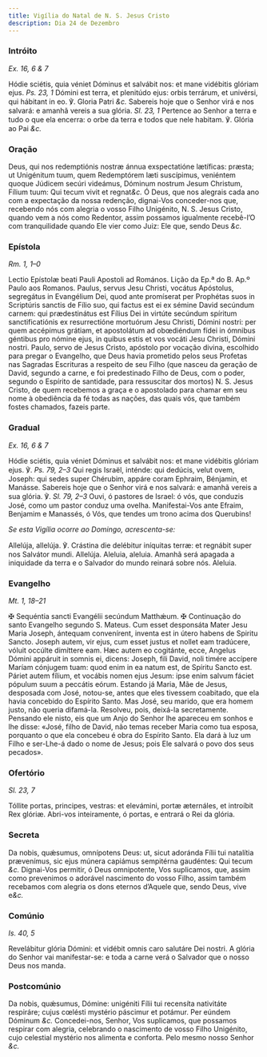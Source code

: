 ```yaml
---
title: Vigília do Natal de N. S. Jesus Cristo
description: Dia 24 de Dezembro
---
```


### Intróito

_Ex. 16, 6 & 7_

<div class="grid grid-cols-2 gap-5">
  <span class="text-justify">
    Hódie sciétis, quia véniet Dóminus et salvábit nos: et mane vidébitis
    glóriam ejus. <em>Ps. 23, 1</em>
    Dómini est terra, et plenitúdo ejus: orbis terrárum, et univérsi, qui hábitant
    in eo. ℣. Gloria Patri <em>&c.</em>
  </span>
  <span class="text-justify">
    Sabereis hoje que o Senhor virá e nos salvará: e amanhã vereis a sua glória.
    <em>Sl. 23, 1</em> Pertence ao Senhor a terra e tudo o que ela encerra: o orbe
    da terra e todos que nele habitam. ℣. Glória ao Pai <em>&c.</em>
  </span>
</div>

### Oração

<div class="grid grid-cols-2 gap-5">
  <span class="text-justify">
    Deus, qui nos redemptiónis nostræ ánnua exspectatióne lætíficas: præsta; ut
    Unigénitum tuum, quem Redemptórem læti suscípimus, veniéntem quoque Júdicem
    secúri videámus, Dóminum nostrum Jesum Christum, Fílium tuum: Qui tecum
    vivit et regnat<em>&c.</em>
  </span>
  <span class="text-justify">
    Ó Deus, que nos alegrais cada ano com a expectação da nossa redenção,
    dignai-Vos conceder-nos que, recebendo nós com alegria o vosso Filho
    Unigénito, N. S. Jesus Cristo, quando vem a nós como Redentor, assim
    possamos igualmente recebê-l’O com tranquilidade quando Ele vier como Juiz:
    Ele que, sendo Deus <em>&c.</em>
  </span>
</div>

### Epístola

_Rm. 1, 1–0_

<div class="grid grid-cols-2 gap-5">
  <span class="text-justify">
    Lectio Epístolæ beati Pauli Apostoli ad Romános.
  </span>
  <span class="text-justify">Lição da Ep.ª do B. Ap.º Paulo aos Romanos.</span>
  <span class="text-justify">
    Paulus, servus Jesu Christi, vocátus Apóstolus, segregátus in Evangélium
    Dei, quod ante promíserat per Prophétas suos in Scriptúris sanctis de Fílio
    suo, qui factus est ei ex sémine David secúndum carnem: qui prædestinátus
    est Fílius Dei in virtúte secúndum spíritum sanctificatiónis ex
    resurrectióne mortuórum Jesu Christi, Dómini nostri: per quem accépimus
    grátiam, et apostolátum ad obœdiéndum fídei in ómnibus géntibus pro nómine
    ejus, in quibus estis et vos vocáti Jesu Christi, Dómini nostri.
  </span>
  <span class="text-justify">
    Paulo, servo de Jesus Cristo, apóstolo por vocação divina, escolhido para
    pregar o Evangelho, que Deus havia prometido pelos seus Profetas nas
    Sagradas Escrituras a respeito de seu Filho (que nasceu da geração de David,
    segundo a carne, e foi predestinado Filho de Deus, com o poder, segundo o
    Espírito de santidade, para ressuscitar dos mortos) N. S. Jesus Cristo, de
    quem recebemos a graça e o apostolado para chamar em seu nome à obediência
    da fé todas as nações, das quais vós, que também fostes chamados, fazeis
    parte.
  </span>
</div>

### Gradual

_Ex. 16, 6 & 7_

<div class="grid grid-cols-2 gap-5">
  <span class="text-justify">
    Hódie sciétis, quia véniet Dóminus et salvábit nos: et mane vidébitis
    glóriam ejus. ℣. <em>Ps. 79, 2–3</em>
    Qui regis Israël, inténde: qui dedúcis, velut ovem, Joseph: qui sedes super Chérubim,
    appáre coram Ephraim, Bénjamin, et Manásse.
  </span>
  <span class="text-justify">
    Sabereis hoje que o Senhor virá e nos salvará: e amanhã vereis a sua glória.
    ℣. <em>Sl. 79, 2–3</em> Ouvi, ó pastores de Israel: ó vós, que conduzis
    José, como um pastor conduz uma ovelha. Manifestai-Vos ante Efraim, Benjamim
    e Manassés, ó Vós, que tendes um trono acima dos Querubins!
  </span>
</div>

<em>Se esta Vigília ocorre ao Domingo, acrescenta-se:</em>

<div class="grid grid-cols-2 gap-5">
  <span class="text-justify">
    Allelúja, allelúja. ℣. Crástina die delébitur iníquitas terræ: et regnábit
    super nos Salvátor mundi. Allelúja.
  </span>
  <span class="text-justify">
    Aleluia, aleluia. Amanhã será apagada a iniquidade da terra e o Salvador do
    mundo reinará sobre nós. Aleluia.
  </span>
</div>

### Evangelho

_Mt. 1, 18–21_

<div class="grid grid-cols-2 gap-5">
  <span class="text-justify">
    <span class="text-red-500">✠</span> Sequéntia sancti Evangélii secúndum
    Matthǽum.
  </span>
  <span class="text-justify">
    <span class="text-red-500">✠</span> Continuação do santo Evangelho segundo
    S. Mateus.
  </span>
  <span class="text-justify">
    Cum esset desponsáta Mater Jesu Maria Joseph, ántequam convenírent, inventa
    est in útero habens de Spiritu Sancto. Joseph autem, vir ejus, cum esset
    justus et nollet eam tradúcere, vóluit occúlte dimíttere eam. Hæc autem eo
    cogitánte, ecce, Angelus Dómini appáruit in somnis ei, dicens: Joseph, fili
    David, noli timére accípere Maríam cónjugem tuam: quod enim in ea natum est,
    de Spíritu Sancto est. Páriet autem fílium, et vocábis nomen ejus Jesum:
    ipse enim salvum fáciet pópulum suum a peccátis eórum.
  </span>
  <span class="text-justify">
    Estando já Maria, Mãe de Jesus, desposada com José, notou-se, antes que eles
    tivessem coabitado, que ela havia concebido do Espírito Santo. Mas José, seu
    marido, que era homem justo, não queria difamá-la. Resolveu, pois, deixá-la
    secretamente. Pensando ele nisto, eis que um Anjo do Senhor lhe apareceu em
    sonhos e lhe disse: «José, filho de David, não temas receber Maria como tua
    esposa, porquanto o que ela concebeu é obra do Espírito Santo. Ela dará à
    luz um Filho e ser-Lhe-á dado o nome de Jesus; pois Ele salvará o povo dos
    seus pecados».
  </span>
</div>

### Ofertório

_Sl. 23, 7_

<div class="grid grid-cols-2 gap-5">
  <span class="text-justify">
    Tóllite portas, principes, vestras: et elevámini, portæ æternáles, et
    introíbit Rex glóriæ.
  </span>
  <span class="text-justify">
    Abri-vos inteiramente, ó portas, e entrará o Rei da glória.
  </span>
</div>

### Secreta

<div class="grid grid-cols-2 gap-5">
  <span class="text-justify">
    Da nobis, quǽsumus, omnípotens Deus: ut, sicut adoránda Fílii tui natalítia
    prævenímus, sic ejus múnera capiámus sempitérna gaudéntes: Qui tecum
    <em>&c.</em>
  </span>
  <span class="text-justify">
    Dignai-Vos permitir, ó Deus omnipotente, Vos suplicamos, que, assim como
    prevenimos o adorável nascimento do vosso Filho, assim também recebamos com
    alegria os dons eternos d’Aquele que, sendo Deus, vive e<em>&c.</em>
  </span>
</div>

### Comúnio

_Is. 40, 5_

<div class="grid grid-cols-2 gap-5">
  <span class="text-justify">
    Revelábitur glória Dómini: et vidébit omnis caro salutáre Dei nostri.
  </span>
  <span class="text-justify">
    A glória do Senhor vai manifestar-se: e toda a carne verá o Salvador que o
    nosso Deus nos manda.
  </span>
</div>

### Postcomúnio

<div class="grid grid-cols-2 gap-5">
  <span class="text-justify">
    Da nobis, quǽsumus, Dómine: unigéniti Fílii tui recensíta nativitáte
    respiráre; cujus cœlésti mystério páscimur et potámur. Per eúndem Dóminum
    <em>&c.</em>
  </span>
  <span class="text-justify">
    Concedei-nos, Senhor, Vos suplicamos, que possamos respirar com alegria,
    celebrando o nascimento de vosso Filho Unigénito, cujo celestial mystério
    nos alimenta e conforta. Pelo mesmo nosso Senhor <em>&c.</em>
  </span>
</div>
